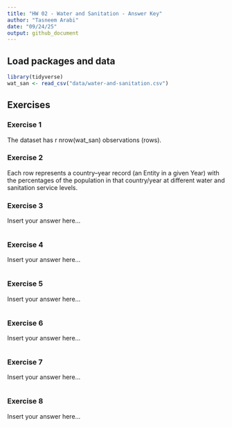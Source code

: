 ```yaml
---
title: "HW 02 - Water and Sanitation - Answer Key"
author: "Tasneem Arabi"
date: "09/24/25"
output: github_document
---
```


## Load packages and data

```r
library(tidyverse)
wat_san <- read_csv("data/water-and-sanitation.csv")
```

## Exercises

### Exercise 1

The dataset has r nrow(wat_san) observations (rows).

### Exercise 2

Each row represents a country–year record (an Entity in a given Year) with the percentages of the population in that country/year at different water and sanitation service levels.

### Exercise 3

Insert your answer here...

```r

```

### Exercise 4

Insert your answer here...

```r

```

### Exercise 5

Insert your answer here...

```r

```

### Exercise 6

Insert your answer here...

```r

```

### Exercise 7

Insert your answer here...

```r
  
```

### Exercise 8

Insert your answer here...

```r

```
